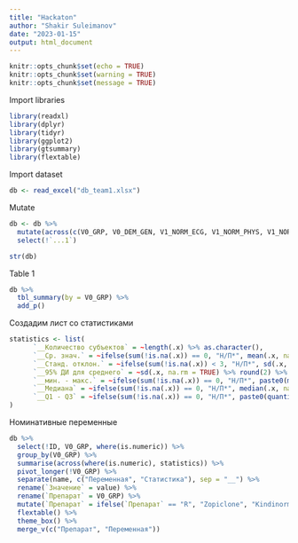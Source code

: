 ```yaml
---
title: "Hackaton"
author: "Shakir Suleimanov"
date: "2023-01-15"
output: html_document
---
```


```r
knitr::opts_chunk$set(echo = TRUE)
knitr::opts_chunk$set(warning = TRUE)
knitr::opts_chunk$set(message = TRUE)
```


Import libraries

```r
library(readxl)
library(dplyr)
library(tidyr)
library(ggplot2)
library(gtsummary)
library(flextable)
```

Import dataset 

```r
db <- read_excel("db_team1.xlsx")
```

Mutate

```r
db <- db %>%
  mutate(across(c(V0_GRP, V0_DEM_GEN, V1_NORM_ECG, V1_NORM_PHYS, V1_NORM_VIT, V2_NORM_ECG, V2_NORM_PHYS, V2_NORM_VIT), ~ as.factor(.x))) %>%
  select(!`...1`)

str(db)
```

Table 1

```r

db %>%
  tbl_summary(by = V0_GRP) %>%
  add_p()

```


Создадим лист со статистиками

```r
statistics <- list(
      `__Количество субъектов` = ~length(.x) %>% as.character(),
      `__Ср. знач.` = ~ifelse(sum(!is.na(.x)) == 0, "Н/П*", mean(.x, na.rm = TRUE) %>% round(2) %>% as.character()),
      `__Станд. отклон.` = ~ifelse(sum(!is.na(.x)) < 3, "Н/П*", sd(.x, na.rm = TRUE) %>% round(2) %>% as.character()),
      `__95% ДИ для среднего` = ~sd(.x, na.rm = TRUE) %>% round(2) %>% as.character(),
      `__мин. - макс.` = ~ifelse(sum(!is.na(.x)) == 0, "Н/П*", paste0(min(.x, na.rm = TRUE) %>% round(2), " - ", max(.x, na.rm = TRUE) %>% round(2))),
      `__Медиана` = ~ifelse(sum(!is.na(.x)) == 0, "Н/П*", median(.x, na.rm = TRUE) %>% round(2) %>% as.character()),
      `__Q1 - Q3` = ~ifelse(sum(!is.na(.x)) == 0, "Н/П*", paste0(quantile(.x, 0.25, na.rm = TRUE) %>% round(2), " - ", quantile(.x, 0.75, na.rm = TRUE) %>% round(2)))
)
```

Номинативные переменные

```r

db %>%
  select(!ID, V0_GRP, where(is.numeric)) %>%
  group_by(V0_GRP) %>%
  summarise(across(where(is.numeric), statistics)) %>%
  pivot_longer(!V0_GRP) %>%
  separate(name, c("Переменная", "Статистика"), sep = "__") %>%
  rename(`Значение` = value) %>%
  rename(`Препарат` = V0_GRP) %>%
  mutate(`Препарат` = ifelse(`Препарат` == "R", "Zopiclone", "Kindinorm")) %>%
  flextable() %>%
  theme_box() %>%
  merge_v(c("Препарат", "Переменная"))
```


